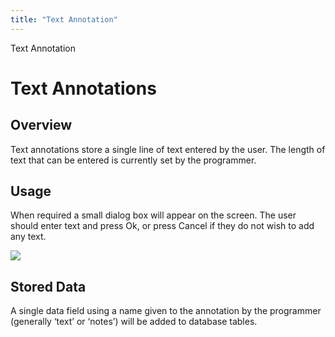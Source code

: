 ```yaml
---
title: "Text Annotation"
---
```

 Text Annotation  

Text Annotations
================

Overview
--------

Text annotations store a single line of text entered by the user. The length of text that can be entered is currently set by the programmer.

Usage
-----

When required a small dialog box will appear on the screen. The user should enter text and press Ok, or press Cancel if they do not wish to add any text.

![](./images/textannotation.png)

  

Stored Data
-----------

A single data field using a name given to the annotation by the programmer (generally 'text' or 'notes') will be added to database tables.
